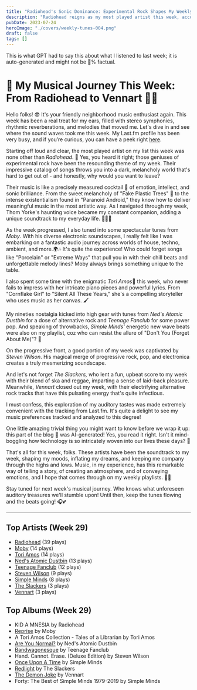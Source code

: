 ```yaml
---
title: "Radiohead's Sonic Dominance: Experimental Rock Shapes My Weekly Soundscape"
description: "Radiohead reigns as my most played artist this week, according to LastFM data. Their experimental rock sounds satisfy my seemingly insatiable craving for unique musical textures and profound lyricism."
pubDate: 2023-07-24
heroImage: "./covers/weekly-tunes-004.png"
draft: false
tags: []
---
```


<NoteCallout title="Note">
This is what GPT had to say this about what I listened to last week; it is auto-generated and might not be 💯% factual.
</NoteCallout>

# 🎵 My Musical Journey This Week: From Radiohead to Vennart 🥁🎸

Hello folks! 😎 It's your friendly neighborhood music enthusiast again. This week has been a real treat for my ears, filled with stereo symphonies, rhythmic reverberations, and melodies that moved me. Let's dive in and see where the sound waves took me this week. My Last.fm profile has been very busy, and if you’re curious, you can have a peek right [here](https://www.last.fm/user/RussMckendrick).

Starting off loud and clear, the most played artist on my list this week was none other than *Radiohead*. 🎵 Yes, you heard it right; those geniuses of experimental rock have been the resounding theme of my week. Their impressive catalog of songs throws you into a dark, melancholy world that's hard to get out of - and honestly, why would you want to leave?

Their music is like a precisely measured cocktail 🍹 of emotion, intellect, and sonic brilliance. From the sweet melancholy of "Fake Plastic Trees" 🎄 to the intense existentialism found in "Paranoid Android," they know how to deliver meaningful music in the most artistic way. As I navigated through my week, Thom Yorke's haunting voice became my constant companion, adding a unique soundtrack to my everyday life. 🚶‍♂️🎵

As the week progressed, I also tuned into some spectacular tunes from *Moby*. With his diverse electronic soundscapes, I really felt like I was embarking on a fantastic audio journey across worlds of house, techno, ambient, and more.🌍🎶 It's quite the experience! Who could forget songs like "Porcelain" or "Extreme Ways" that pull you in with their chill beats and unforgettable melody lines? Moby always brings something unique to the table.

I also spent some time with the enigmatic *Tori Amos*🎹 this week, who never fails to impress with her intricate piano pieces and powerful lyrics. From "Cornflake Girl" to "Silent All These Years," she's a compelling storyteller who uses music as her canvas. 🖌️ 

My nineties nostalgia kicked into high gear with tunes from *Ned's Atomic Dustbin* for a dose of alternative rock and *Teenage Fanclub* for some power pop. And speaking of throwbacks, *Simple Minds'* energetic new wave beats were also on my playlist, coz who can resist the allure of "Don't You (Forget About Me)"? 🎺

On the progressive front, a good portion of my week was captivated by *Steven Wilson*. His magical merge of progressive rock, pop, and electronica creates a truly mesmerizing soundscape.

And let's not forget *The Slackers,* who lent a fun, upbeat score to my week with their blend of ska and reggae, imparting a sense of laid-back pleasure. Meanwhile, *Vennart* closed out my week, with their electrifying alternative rock tracks that have this pulsating energy that's quite infectious. 

I must confess, this exploration of my auditory tastes was made extremely convenient with the tracking from Last.fm. It's quite a delight to see my music preferences tracked and analyzed to this degree!

One little amazing trivial thing you might want to know before we wrap it up: this part of the blog 📝 was AI-generated! Yes, you read it right. Isn't it mind-boggling how technology is so intricately woven into our lives these days? 🤯

That's all for this week, folks. These artists have been the soundtrack to my week, shaping my moods, inflating my dreams, and keeping me company through the highs and lows. Music, in my experience, has this remarkable way of telling a story, of creating an atmosphere, and of conveying emotions, and I hope that comes through on my weekly playlists. 🎵💙

Stay tuned for next week's musical journey. Who knows what unforeseen auditory treasures we'll stumble upon! Until then, keep the tunes flowing and the beats going! 🎧💕


---

## Top Artists (Week 29)

- [Radiohead](https://www.russ.fm/artist/radiohead/) (39 plays)
- [Moby](https://www.russ.fm/artist/moby/) (14 plays)
- [Tori Amos](https://www.russ.fm/artist/tori-amos/) (14 plays)
- [Ned's Atomic Dustbin](https://www.russ.fm/artist/ned-s-atomic-dustbin/) (13 plays)
- [Teenage Fanclub](https://www.russ.fm/artist/teenage-fanclub/) (12 plays)
- [Steven Wilson](https://www.russ.fm/artist/steven-wilson/) (9 plays)
- [Simple Minds](https://www.russ.fm/artist/simple-minds/) (8 plays)
- [The Slackers](https://www.russ.fm/artist/the-slackers/) (3 plays)
- [Vennart](https://www.russ.fm/artist/vennart/) (3 plays)

## Top Albums (Week 29)

- KID A MNESIA by Radiohead
- [Reprise](https://www.russ.fm/albums/reprise-18089404/) by Moby
- A Tori Amos Collection - Tales of a Librarian by Tori Amos
- [Are You Normal?](https://www.russ.fm/albums/are-you-normal-929001/) by Ned's Atomic Dustbin
- [Bandwagonesque](https://www.russ.fm/albums/bandwagonesque-8667450/) by Teenage Fanclub
- Hand. Cannot. Erase. (Deluxe Edition) by Steven Wilson
- [Once Upon A Time](https://www.russ.fm/albums/once-upon-a-time-762207/) by Simple Minds
- [Redlight](https://www.russ.fm/albums/redlight-10018831/) by The Slackers
- [The Demon Joke](https://www.russ.fm/albums/the-demon-joke-7147581/) by Vennart
- Forty: The Best of Simple Minds 1979-2019 by Simple Minds